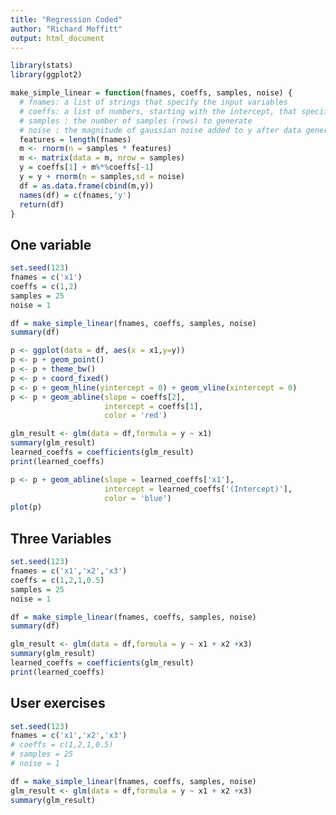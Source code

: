 ```yaml
---
title: "Regression Coded"
author: "Richard Moffitt"
output: html_document
---
```


```r
library(stats)
library(ggplot2)
```

```r
make_simple_linear = function(fnames, coeffs, samples, noise) {
  # fnames: a list of strings that specify the input variables
  # coeffs: a list of numbers, starting with the intercept, that specify the coefficients in a model. y = intercept + coeff_1 * variable_1 + coeff_2 * variable_2 ...
  # samples : the number of samples (rows) to generate
  # noise : the magnitude of gaussian noise added to y after data generation
  features = length(fnames)
  m <- rnorm(n = samples * features)
  m <- matrix(data = m, nrow = samples)
  y = coeffs[1] + m%*%coeffs[-1]
  y = y + rnorm(n = samples,sd = noise)  
  df = as.data.frame(cbind(m,y))
  names(df) = c(fnames,'y')
  return(df)
}
```

## One variable
```r
set.seed(123)
fnames = c('x1')
coeffs = c(1,2)
samples = 25
noise = 1

df = make_simple_linear(fnames, coeffs, samples, noise)
summary(df)

p <- ggplot(data = df, aes(x = x1,y=y))
p <- p + geom_point()
p <- p + theme_bw()
p <- p + coord_fixed()
p <- p + geom_hline(yintercept = 0) + geom_vline(xintercept = 0)
p <- p + geom_abline(slope = coeffs[2],
                     intercept = coeffs[1],
                     color = 'red')

glm_result <- glm(data = df,formula = y ~ x1)
summary(glm_result)
learned_coeffs = coefficients(glm_result)
print(learned_coeffs)

p <- p + geom_abline(slope = learned_coeffs['x1'],
                     intercept = learned_coeffs['(Intercept)'],
                     color = 'blue')
plot(p)
```

## Three Variables

```r
set.seed(123)
fnames = c('x1','x2','x3')
coeffs = c(1,2,1,0.5)
samples = 25
noise = 1

df = make_simple_linear(fnames, coeffs, samples, noise)
summary(df)

glm_result <- glm(data = df,formula = y ~ x1 + x2 +x3)
summary(glm_result)
learned_coeffs = coefficients(glm_result)
print(learned_coeffs)
```

## User exercises

```r
set.seed(123)
fnames = c('x1','x2','x3')
# coeffs = c(1,2,1,0.5)
# samples = 25
# noise = 1

df = make_simple_linear(fnames, coeffs, samples, noise)
glm_result <- glm(data = df,formula = y ~ x1 + x2 +x3)
summary(glm_result)

```